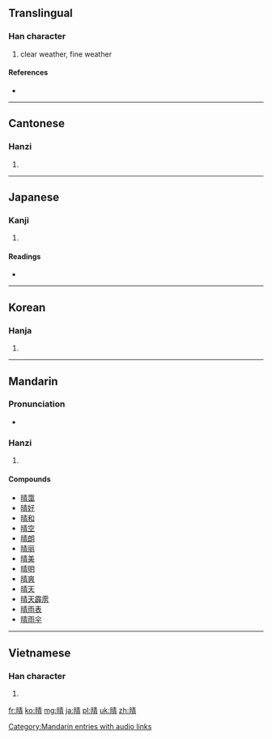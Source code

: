 ==Translingual==

===Han character===
{{Han char|rn=72|rad=日|as=08|sn=12|four=6502<sub>7</sub>|canj=日手一月 (AQMB)|ids=⿰[[日]][[青]]}}

# clear weather, fine weather

====References====
* {{Han ref|kx=0496.390|dkj=13994|dj=0863.100|hdz=21515.070|uh=6674|ud=26228|bh=B4B8|bd=46264}}

----

==Cantonese==

===Hanzi===
{{yue-hanzi|jyut=|y=ching4}}

# {{defn|lang=yue|sort=日08}}

----

==Japanese==

===Kanji===
{{ja-kanji|grade=2|rs=日08}}

# {{defn|lang=ja|sort=日08}}

====Readings====
* {{ja-readings|on=[[せい]] (sei)|kun=[[はれる]] (hareru), [[はれ]] (hare), [[はらす]] (harasu)}}

----

==Korean==

===Hanja===
{{ko-hanja|hangeul=[[청]]|eumhun=|rv=cheong|mr=ch'ŏng|y=cheng}}

# {{defn|lang=ko|sort=日08}}

----

==Mandarin==

===Pronunciation===
* {{audio|zh-qíng.ogg|audio}}

===Hanzi===
{{cmn-hanzi|pin=[[qíng]] ([[qing2]]), [[zhěng]] ([[zheng3]])|wg=ch'ing<sup>2</sup>, cheng<sup>3</sup>}}

# {{defn|lang=cmn|sort=日08}}

====Compounds====
* [[晴霭]]
* [[晴好]]
* [[晴和]]
* [[晴空]]
* [[晴朗]]
* [[晴丽]]
* [[晴美]]
* [[晴明]]
* [[晴爽]]
* [[晴天]]
* [[晴天霹雳]]
* [[晴雨表]]
* [[晴雨伞]]

[[Category:Mandarin entries with audio links]]

----

==Vietnamese==

===Han character===
{{vi-hantu|[[tình]], [[tạnh]], [[tành]], [[thanh]]|rs=日08}}

# {{defn|lang=vi|sort=日08}}

[[fr:晴]]
[[ko:晴]]
[[mg:晴]]
[[ja:晴]]
[[pl:晴]]
[[uk:晴]]
[[zh:晴]]